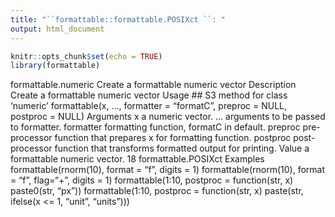 ```yaml
---
title: "``formattable::formattable.POSIXct ``: "
output: html_document
---
```


```r
knitr::opts_chunk$set(echo = TRUE)
library(formattable)
```


formattable.numeric Create a formattable numeric vector
Description
Create a formattable numeric vector
Usage
## S3 method for class 'numeric'
formattable(x, ..., formatter = "formatC", preproc = NULL,
postproc = NULL)
Arguments
x a numeric vector.
... arguments to be passed to formatter.
formatter formatting function, formatC in default.
preproc pre-processor function that prepares x for formatting function.
postproc post-processor function that transforms formatted output for printing.
Value
a formattable numeric vector.
18 formattable.POSIXct
Examples
formattable(rnorm(10), format = "f", digits = 1)
formattable(rnorm(10), format = "f",
flag="+", digits = 1)
formattable(1:10,
postproc = function(str, x) paste0(str, "px"))
formattable(1:10,
postproc = function(str, x)
paste(str, ifelse(x <= 1, "unit", "units")))
